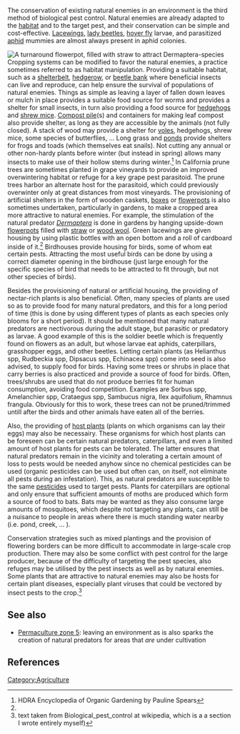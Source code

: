 <!-- It should be noted that the organisms mentioned in this entire section may or may not be native to your area, most will be native to central Europe but before using any of these, check each organism on whether it is native to your area -->
The conservation of existing natural enemies in an environment is the third method of biological pest control. Natural enemies are already adapted to the [[habitat]] and to the target pest, and their conservation can be simple and cost-effective. [[Lacewing]]s, [[lady beetle]]s, [[hover fly]] larvae, and parasitized [[aphid]] mummies are almost always present in aphid colonies.

[[Image:Dermaptera flowerpot.jpg|thumb|A turnaround flowerpot, filled with straw to attract [[Dermaptera]]-species]]
Cropping systems can be modified to favor the natural enemies, a practice sometimes referred to as habitat manipulation. Providing a suitable habitat, such as a [[Windbreak|shelterbelt]], [[hedgerow]], or [[beetle bank]] where beneficial insects can live and reproduce, can help ensure the survival of populations of natural enemies. Things as simple as leaving a layer of fallen down leaves or mulch in place provides a suitable food source for worms and provides a shelter for small insects, in turn also providing a food source for [[hedgehog]]s and [[Shrew|shrew mice]]. [[Compost pile]](s) and containers for making leaf compost also provide shelter, as long as they are accessible by the animals (not fully closed). A stack of wood may provide a shelter for [[vole]]s, hedgehogs, shrew mice, some species of butterflies, ... Long grass and [[pond]]s provide shelters for frogs and toads (which themselves eat snails). Not cutting any annual or other non-hardy plants before winter (but instead in spring) allows many insects to make use of their hollow stems during winter.<ref name="ReferenceA">HDRA Encyclopedia of Organic Gardening by Pauline Spears</ref> In California prune trees are sometimes planted in grape vineyards to provide an improved overwintering habitat or refuge for a key grape pest parasitoid. The prune trees harbor an alternate host for the parasitoid, which could previously overwinter only at great distances from most vineyards. The provisioning of artificial shelters in the form of wooden caskets, [[box]]es or [[flowerpot]]s is also sometimes undertaken, particularly in gardens, to make a cropped area more attractive to natural enemies. For example, the stimulation of the natural predator ''[[Dermaptera]]'' is done in gardens by hanging upside-down [[flowerpot]]s filled with [[straw]] or [[wood wool]]. Green lacewings are given housing by using plastic bottles with an open bottom and a roll of cardboard inside of it.<ref name="ReferenceA"/> Birdhouses provide housing for birds, some of whom eat certain pests. Attracting the most useful birds can be done by using a correct diameter opening in the birdhouse (just large enough for the specific species of bird that needs to be attracted to fit through, but not other species of birds).

Besides the provisioning of natural or artificial housing, the providing of nectar-rich plants is also beneficial. Often, many species of plants are used so as to provide food for many natural predators, and this for a long period of time (this is done by using different types of plants as each species only blooms for a short period). It should be mentioned that many natural predators are nectivorous during the adult stage, but parasitic or predatory as larvae. A good example of this is the soldier beetle which is frequently found on flowers as an adult, but whose larvae eat aphids, caterpillars, grasshopper eggs, and other beetles. Letting certain plants (as Helianthus spp, Rudbeckia spp, Dipsacus spp, Echinacea spp) come into seed is also advised, to supply food for birds. Having some trees or shrubs in place that carry berries is also practiced and provide a source of food for birds. Often, trees/shrubs are used that do not produce berries fit for human consumption, avoiding food competition. Examples are Sorbus spp, Amelanchier spp, Crataegus spp, Sambucus nigra, Ilex aquifolium, Rhamnus frangula. Obviously for this to work, these trees can not be pruned/trimmed untill after the birds and other animals have eaten all of the berries.

Also, the providing of [[Host (biology)|host plants]] (plants on which organisms can lay their eggs) may also be necessairy. These organisms for which host plants can be foreseen can be certain natural predators, caterpillars, and even a limited amount of host plants for pests can be tolerated. The latter ensures that natural predators remain in the vicinity and tolerating a certain amount of loss to pests would be needed anyhow since no chemical pesticides can be used (organic pesticides can be used but often can, on itself, not eliminate all pests during an infestation). This, as natural predators are susceptible to the same [[pesticide]]s used to target pests. Plants for caterpillars are optional and only ensure that sufficient amounts of moths are produced which form a source of food to bats. Bats may be wanted as they also consume large amounts of mosquitoes, which despite not targeting any plants, can still be a nuisance to people in areas where there is much standing water nearby (i.e. pond, creek, ... ).

Conservation strategies such as mixed plantings and the provision of flowering borders can be more difficult to accommodate in large-scale crop production. There may also be some conflict with pest control for the large producer, because of the difficulty of targeting the pest species, also refuges may be utilised by the pest insects as well as by natural enemies. Some plants that are attractive to natural enemies may also be hosts for certain plant diseases, especially plant viruses that could be vectored by insect pests to the crop.<ref>text taken from Biological_pest_control at wikipedia, which is a a section I wrote entirely myself)</ref>

==See also==
* [[Permaculture#Zones|Permaculture zone 5]]: leaving an environment as is also sparks the creation of natural predators for areas that ''are'' under cultivation

==References==
{{reflist}}

[[Category:Agriculture]]